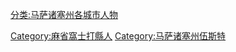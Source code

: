 [[分类:马萨诸塞州各城市人物|分类:马萨诸塞州各城市人物]]
[[Category:麻省窩士打縣人|Category:麻省窩士打縣人]]
[[Category:马萨诸塞州伍斯特|Category:马萨诸塞州伍斯特]]